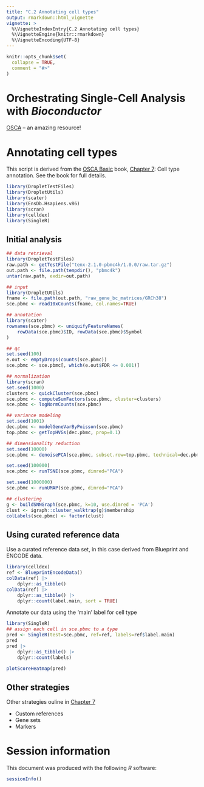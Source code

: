 ```yaml
---
title: "C.2 Annotating cell types"
output: rmarkdown::html_vignette
vignette: >
  %\VignetteIndexEntry{C.2 Annotating cell types}
  %\VignetteEngine{knitr::rmarkdown}
  %\VignetteEncoding{UTF-8}
---
```


```r
knitr::opts_chunk$set(
  collapse = TRUE,
  comment = "#>"
)
```

# Orchestrating Single-Cell Analysis with _Bioconductor_

[OSCA][] -- an amazing resource!

[OSCA]: https://bioconductor.org/books/OSCA

# Annotating cell types

This script is derived from the [OSCA Basic][OSCA-B] book, [Chapter
7][OSCA-B-7]: Cell type annotation. See the book for full details.

```r
library(DropletTestFiles)
library(DropletUtils)
library(scater)
library(EnsDb.Hsapiens.v86)
library(scran)
library(celldex)
library(SingleR)
```

## Initial analysis

```r
## data retrieval
library(DropletTestFiles)
raw.path <- getTestFile("tenx-2.1.0-pbmc4k/1.0.0/raw.tar.gz")
out.path <- file.path(tempdir(), "pbmc4k")
untar(raw.path, exdir=out.path)

## input
library(DropletUtils)
fname <- file.path(out.path, "raw_gene_bc_matrices/GRCh38")
sce.pbmc <- read10xCounts(fname, col.names=TRUE)

## annotation
library(scater)
rownames(sce.pbmc) <- uniquifyFeatureNames(
    rowData(sce.pbmc)$ID, rowData(sce.pbmc)$Symbol
)

## qc
set.seed(100)
e.out <- emptyDrops(counts(sce.pbmc))
sce.pbmc <- sce.pbmc[, which(e.out$FDR <= 0.001)]

## normalization
library(scran)
set.seed(1000)
clusters <- quickCluster(sce.pbmc)
sce.pbmc <- computeSumFactors(sce.pbmc, cluster=clusters)
sce.pbmc <- logNormCounts(sce.pbmc)

## variance modeling
set.seed(1001)
dec.pbmc <- modelGeneVarByPoisson(sce.pbmc)
top.pbmc <- getTopHVGs(dec.pbmc, prop=0.1)

## dimensionality reduction
set.seed(10000)
sce.pbmc <- denoisePCA(sce.pbmc, subset.row=top.pbmc, technical=dec.pbmc)

set.seed(100000)
sce.pbmc <- runTSNE(sce.pbmc, dimred="PCA")

set.seed(1000000)
sce.pbmc <- runUMAP(sce.pbmc, dimred="PCA")

## clustering
g <- buildSNNGraph(sce.pbmc, k=10, use.dimred = 'PCA')
clust <- igraph::cluster_walktrap(g)$membership
colLabels(sce.pbmc) <- factor(clust)
```

## Using curated reference data

Use a curated reference data set, in this case derived from Blueprint
and ENCODE data.

```r
library(celldex)
ref <- BlueprintEncodeData()
colData(ref) |>
    dplyr::as_tibble()
colData(ref) |>
    dplyr::as_tibble() |>
    dplyr::count(label.main, sort = TRUE)
```

Annotate our data using the 'main' label for cell type

```r
library(SingleR)
## assign each cell in sce.pbmc to a type
pred <- SingleR(test=sce.pbmc, ref=ref, labels=ref$label.main)
pred
pred |>
    dplyr::as_tibble() |>
    dplyr::count(labels)

plotScoreHeatmap(pred)
```

## Other strategies

Other strategies ouline in [Chapter 7][OSCA-B-7]

- Custom references
- Gene sets
- Markers

[OSCA-B]: https://bioconductor.org/books/OSCA.basic
[OSCA-B-7]: https://bioconductor.org/books/release/OSCA.basic/cell-type-annotation.html

# Session information

This document was produced with the following *R* software:

```r
sessionInfo()
```
